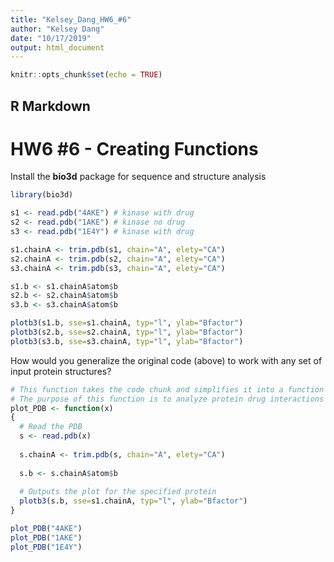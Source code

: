 ```yaml
---
title: "Kelsey_Dang_HW6_#6"
author: "Kelsey Dang"
date: "10/17/2019"
output: html_document
---
```


```r
knitr::opts_chunk$set(echo = TRUE)
```

## R Markdown
# HW6 #6 - Creating Functions

Install the **bio3d** package for sequence and structure analysis

```r
library(bio3d)

s1 <- read.pdb("4AKE") # kinase with drug
s2 <- read.pdb("1AKE") # kinase no drug
s3 <- read.pdb("1E4Y") # kinase with drug

s1.chainA <- trim.pdb(s1, chain="A", elety="CA")
s2.chainA <- trim.pdb(s2, chain="A", elety="CA")
s3.chainA <- trim.pdb(s3, chain="A", elety="CA")

s1.b <- s1.chainA$atom$b
s2.b <- s2.chainA$atom$b
s3.b <- s3.chainA$atom$b

plotb3(s1.b, sse=s1.chainA, typ="l", ylab="Bfactor")
plotb3(s2.b, sse=s2.chainA, typ="l", ylab="Bfactor")
plotb3(s3.b, sse=s3.chainA, typ="l", ylab="Bfactor")
```

How would you generalize the original code (above) to work with any set of input protein structures?


```r
# This function takes the code chunk and simplifies it into a function call.
# The purpose of this function is to analyze protein drug interactions by reading any PDB data and outputs a plot for the specified protein
plot_PDB <- function(x)
{
  # Read the PDB
  s <- read.pdb(x)
  
  s.chainA <- trim.pdb(s, chain="A", elety="CA")
  
  s.b <- s.chainA$atom$b
  
  # Outputs the plot for the specified protein
  plotb3(s.b, sse=s1.chainA, typ="l", ylab="Bfactor")
}

plot_PDB("4AKE")
plot_PDB("1AKE")
plot_PDB("1E4Y")
```



